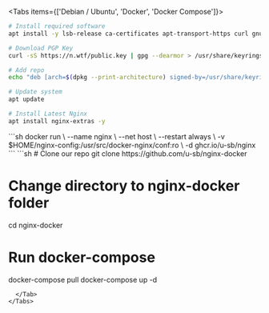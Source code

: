 
<HomePage />

<Tabs items={['Debian / Ubuntu', 'Docker', 'Docker Compose']}>
  <Tab>

```sh
# Install required software
apt install -y lsb-release ca-certificates apt-transport-https curl gnupg dpkg

# Download PGP Key
curl -sS https://n.wtf/public.key | gpg --dearmor > /usr/share/keyrings/n.wtf.gpg

# Add repo
echo "deb [arch=$(dpkg --print-architecture) signed-by=/usr/share/keyrings/n.wtf.gpg] https://mirror-cdn.xtom.com/sb/nginx/ $(lsb_release -sc) main" > /etc/apt/sources.list.d/n.wtf.list

# Update system
apt update

# Install Latest Nginx
apt install nginx-extras -y
```

  </Tab>
  <Tab>
```sh
docker run                                            \
  --name nginx                                        \
  --net host                                          \
  --restart always                                    \
  -v $HOME/nginx-config:/usr/src/docker-nginx/conf:ro \
  -d ghcr.io/u-sb/nginx
```
  </Tab>
  <Tab>
```sh
# Clone our repo
git clone https://github.com/u-sb/nginx-docker

# Change directory to nginx-docker folder
cd nginx-docker

# Run docker-compose
docker-compose pull
docker-compose up -d
```
  </Tab>
</Tabs>
